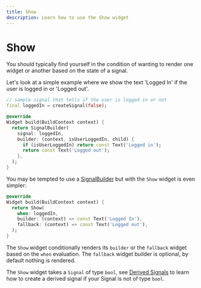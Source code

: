 ```yaml
---
title: Show
description: Learn how to use the Show widget
---
```


# Show

You should typically find yourself in the condition of wanting to render one widget or another based on the state of a signal.

Let's look at a simple example where we show the text 'Logged In' if the user is logged in or 'Logged out'.
```dart
// sample signal that tells if the user is logged in or not
final loggedIn = createSignal(false);

@override
Widget build(BuildContext context) {
  return SignalBuilder(
    signal: loggedIn,
    builder: (context, isUserLoggedIn, child) {
      if (isUserLoggedIn) return const Text('Logged in');
      return const Text('Logged out');
    },
  );
}
```

You may be tempted to use a [SignalBuilder](/flutter/signal-builder) but with the `Show` widget is even simpler:
```dart
@override
Widget build(BuildContext context) {
  return Show(
    when: loggedIn,
    builder: (context) => const Text('Logged In'),
    fallback: (context) => const Text('Logged out'),
  );
}
```

The `Show` widget conditionally renders its `builder` or the `fallback` widget based on the `when` evaluation.
The `fallback` widget builder is optional, by default nothing is rendered.

The `Show` widget takes a `Signal` of type `bool`, see [Derived Signals](/learning/derived-signals) to learn how to create a derived signal if your Signal is not of type `bool`.

